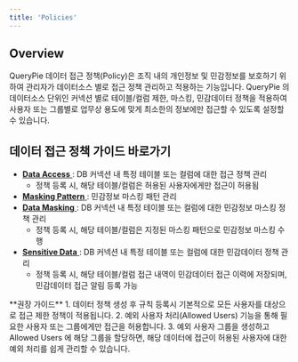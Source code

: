 ```yaml
---
title: 'Policies'
---
```



## Overview

QueryPie 데이터 접근 정책(Policy)은 조직 내의 개인정보 및 민감정보를 보호하기 위하여 관리자가 데이터소스 별로 접근 정책 관리하고 적용하는 기능입니다. QueryPie 의 데이터소스 단위인 커넥션 별로 테이블/컬럼 제한, 마스킹, 민감데이터 정책을 적용하여 사용자 또는 그룹별로 업무상 용도에 맞게 최소한의 정보에만 접근할 수 있도록 설정할 수 있습니다.


## 데이터 접근 정책 가이드 바로가기

* [ **Data Access** ](../../databases/policies/data-access): DB 커넥션 내 특정 테이블 또는 컬럼에 대한 접근 정책 관리
    * 정책 등록 시, 해당 테이블/컬럼은 허용된 사용자에게만 접근이 허용됨
* [ **Masking Pattern** ](../../databases/policies/masking-pattern): 민감정보 마스킹 패턴 관리
* [ **Data Masking** ](../../databases/policies/data-masking): DB 커넥션 내 특정 테이블 또는 컬럼에 대한 민감정보 마스킹 정책 관리
    * 정책 등록 시, 해당 테이블/컬럼은 지정된 마스킹 패턴으로 민감정보 마스킹 수행
* [ **Sensitive Data** ](../../databases/policies/sensitive-data): DB 커넥션 내 특정 테이블 또는 컬럼에 대한 민감데이터 정책 관리
    * 정책 등록 시, 해당 테이블/컬럼 접근 내역이 민감데이터 접근 이력에 저장되며, 민감데이터 접근 알림 등록 가능


<Callout type="info">
**권장 가이드**
1. 데이터 정책 생성 후 규칙 등록시 기본적으로 모든 사용자를 대상으로 접근 제한 정책이 적용됩니다. 
2. 예외 사용자 처리(Allowed Users) 기능을 통해 필요한 사용자 또는 그룹에게만 접근을 허용합니다.
3. 예외 사용자 그룹을 생성하고 Allowed Users 에 해당 그룹을 할당하면, 해당 데이터에 접근이 허용된 사용자에 대한 예외 처리를 쉽게 관리할 수 있습니다. 
</Callout>
